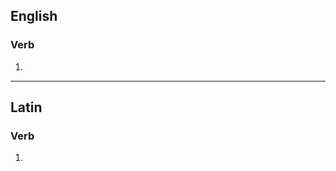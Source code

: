 ==English==

===Verb===
{{head|en|verb form}}

# {{en-third-person singular of|conglobe}}

----

==Latin==

===Verb===
{{la-verb-form|conglobēs}}

# {{inflection of|conglobō||2|s|pres|actv|subj|lang=la}}